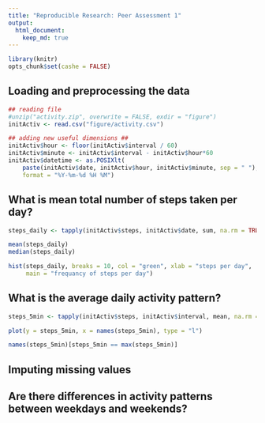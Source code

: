 ```yaml
---
title: "Reproducible Research: Peer Assessment 1"
output: 
  html_document:
    keep_md: true
---
```

```r
library(knitr)
opts_chunk$set(cashe = FALSE)
```

## Loading and preprocessing the data
```r
## reading file 
#unzip("activity.zip", overwrite = FALSE, exdir = "figure")
initActiv <- read.csv("figure/activity.csv")    

## adding new useful dimensions ##
initActiv$hour <- floor(initActiv$interval / 60)
initActiv$minute <- initActiv$interval - initActiv$hour*60
initActiv$datetime <- as.POSIXlt(
    paste(initActiv$date, initActiv$hour, initActiv$minute, sep = " "), 
    format = "%Y-%m-%d %H %M")    
```
## What is mean total number of steps taken per day?
```r
steps_daily <- tapply(initActiv$steps, initActiv$date, sum, na.rm = TRUE)

mean(steps_daily)
median(steps_daily)

hist(steps_daily, breaks = 10, col = "green", xlab = "steps per day", 
     main = "frequancy of steps per day")
```


## What is the average daily activity pattern?
```r
steps_5min <- tapply(initActiv$steps, initActiv$interval, mean, na.rm = TRUE)

plot(y = steps_5min, x = names(steps_5min), type = "l")

names(steps_5min)[steps_5min == max(steps_5min)]
```


## Imputing missing values



## Are there differences in activity patterns between weekdays and weekends?
